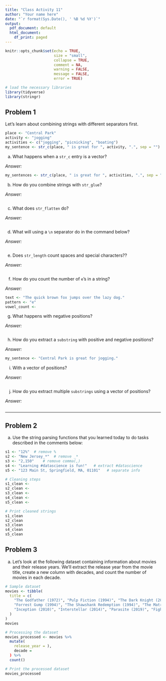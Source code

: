 ```yaml
---
title: "Class Activity 11"
author: "Your name here"
date: "`r format(Sys.Date(), ' %B %d %Y')`"
output:
  pdf_document: default
  html_document:
    df_print: paged
---
```


```r
knitr::opts_chunk$set(echo = TRUE, 
                      size = "small", 
                      collapse = TRUE, 
                      comment = NA, 
                      warning = FALSE, 
                      message = FALSE,
                      error = TRUE)

# load the necessary libraries
library(tidyverse)
library(stringr)
```


\vspace*{1in}


## Problem 1

Let's learn about combining strings with different separators first.

```r
place <- "Central Park"
activity <- "jogging"
activities <- c("jogging", "picnicking", "boating")
my_sentence <- str_c(place, " is great for ", activity, ".", sep = "")
```


a. What happens when a `str_c` entry is a vector?

*Answer:* 

```r
my_sentences <- str_c(place, " is great for ", activities, ".", sep = "")
```


b. How do you combine strings with `str_glue`?

*Answer:* 


```r

```


c. What does `str_flatten` do?

*Answer:* 


```r

```


d. What will using a `\n` separator do in the command below?

*Answer:* 


```r

```


e. Does `str_length` count spaces and special characters??

*Answer:* 


```r

```


f. How do you count the number of `e`'s in a string?

*Answer:* 

```r
text <- "The quick brown fox jumps over the lazy dog."
pattern <- "e"
vowel_count <- 
```



g. What happens with negative positions?

*Answer:* 


```r


```


h. How do you extract a `substring` with positive and negative positions?

*Answer:* 


```r
my_sentence <- "Central Park is great for jogging."

```


i. With a vector of positions?

*Answer:* 


```r

```


j. How do you extract multiple `substrings` using a vector of positions?

*Answer:* 


```r


```


--------------------------------------------------------------------------------

## Problem 2

a. Use the string parsing functions that you learned today to do tasks described in the comments below: 

```r
s1 <- "12%"  # remove %
s2 <- "New Jersey_*"  # remove _*
s3 <- "2,150"    # remove comma(,)
s4 <- "Learning #datascience is fun!"   # extract #datascience
s5 <- "123 Main St, Springfield, MA, 01101"   # separate info

# Cleaning steps
s1_clean <- 
s2_clean <- 
s3_clean <- 
s4_clean <- 
s5_clean <- 

# Print cleaned strings
s1_clean
s2_clean
s3_clean
s4_clean
s5_clean
```



## Problem 3

a. Let's look at the following dataset containing information about movies and their release years. We'll extract the release year from the movie title, create a new column with decades, and count the number of movies in each decade.


```r
# Sample dataset
movies <- tibble(
  title = c(
    "The Godfather (1972)", "Pulp Fiction (1994)", "The Dark Knight (2008)",
    "Forrest Gump (1994)", "The Shawshank Redemption (1994)", "The Matrix (1999)",
    "Inception (2010)", "Interstellar (2014)", "Parasite (2019)", "Fight Club (1999)"
  )
)
movies
```


```r
# Processing the dataset
movies_processed <- movies %>%
  mutate(
    release_year = ),
    decade = 
  ) %>%
  count() 

# Print the processed dataset
movies_processed
```


